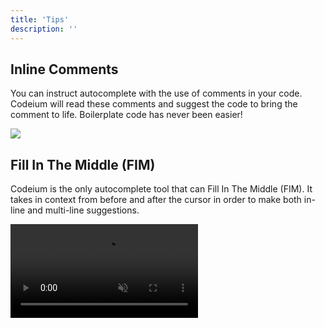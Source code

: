 ```yaml
---
title: 'Tips'
description: ''
---
```


## Inline Comments

You can instruct autocomplete with the use of comments in your code. Codeium will read these comments and suggest the code to bring the comment to life. Boilerplate code has never been easier!

<img src="https://exafunction.github.io/public/autocomplete/minimize_boilerplate.gif"/>

## Fill In The Middle (FIM)

Codeium is the only autocomplete tool that can Fill In The Middle (FIM). It takes in context from before and after the cursor in order to make both in-line and multi-line suggestions.

<video
  autoPlay
  muted
  loop
  playsInline
  className="w-full aspect-video"
  src="https://exafunction.github.io/public/videos/inline_fim/inline_fim_codeium.mp4">
</video>